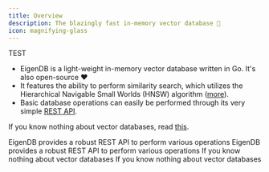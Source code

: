 ```yaml
---
title: Overview
description: The blazingly fast in-memory vector database 🚀
icon: magnifying-glass
---
```


TEST

* EigenDB is a light-weight in-memory vector database written in Go. It's also open-source ❤️
* It features the ability to perform similarity search, which utilizes the Hierarchical Navigable Small Worlds (HNSW) algorithm ([more](/vector-databases/similarity-search)).
* Basic database operations can easily be performed through its very simple [REST API](/api-reference).

If you know nothing about vector databases, read [this](/vector-databases/vector-databases).

<CardGroup cols={2}>
  <Card
      title="API Reference"
      icon="code"
      href="/api-reference"
    >
      EigenDB provides a robust REST API to perform various operations
  </Card>
  <Card
      title="Quickstart"
      icon="rocket"
      href="/quickstart"
    >
      EigenDB provides a robust REST API to perform various operations
  </Card>
  <Card
      title="Vector databases explained"
      icon="database"
      href="/vector-databases"
    >
      If you know nothing about vector databases
  </Card>
  <Card
      title="This project's mission"
      icon="compass"
      href="/our-mission"
    >
      If you know nothing about vector databases
  </Card>
</CardGroup>

